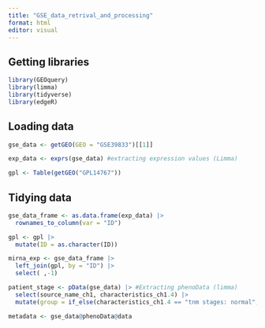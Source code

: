 ```yaml
---
title: "GSE_data_retrival_and_processing"
format: html
editor: visual
---
```


## Getting libraries

```r
library(GEOquery)
library(limma)
library(tidyverse)
library(edgeR)

```

## Loading data

```r
gse_data <- getGEO(GEO = "GSE39833")[[1]]

exp_data <- exprs(gse_data) #extracting expression values (Limma)

gpl <- Table(getGEO("GPL14767"))
```

## Tidying data

```r
gse_data_frame <- as.data.frame(exp_data) |> 
  rownames_to_column(var = "ID")

gpl <- gpl |> 
  mutate(ID = as.character(ID))

mirna_exp <- gse_data_frame |> 
  left_join(gpl, by = "ID") |> 
  select( ,-1)

patient_stage <- pData(gse_data) |> #Extracting phenoData (limma)
  select(source_name_ch1, characteristics_ch1.4) |> 
  mutate(group = if_else(characteristics_ch1.4 == "tnm stages: normal", "control", "cancer"))

metadata <- gse_data@phenoData@data
```
